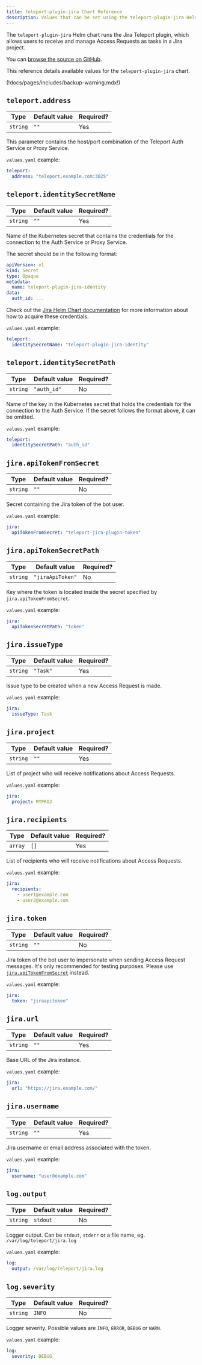 ```yaml
---
title: teleport-plugin-jira Chart Reference
description: Values that can be set using the teleport-plugin-jira Helm chart
---
```


The `teleport-plugin-jira` Helm chart runs the Jira Teleport plugin, which
allows users to receive and manage Access Requests as tasks in a Jira project.

You can [browse the source on
GitHub](https://github.com/gravitational/teleport-plugins/tree/v(=teleport.version=)/charts/access/jira).

This reference details available values for the `teleport-plugin-jira` chart.

(!docs/pages/includes/backup-warning.mdx!)

## `teleport.address`

| Type | Default value | Required? |
| - | - | - |
| `string` | `""` | Yes |

This parameter contains the host/port combination of the Teleport Auth Service
or Proxy Service.

`values.yaml` example:

  ```yaml
  teleport:
    address: "teleport.example.com:3025"
  ```

## `teleport.identitySecretName`

| Type | Default value | Required? |
| - | - | - |
| `string` | `""` | Yes |

Name of the Kubernetes secret that contains the credentials for the connection
to the Auth Service or Proxy Service.

The secret should be in the following format:

```yaml
apiVersion: v1
kind: Secret
type: Opaque
metadata:
  name: teleport-plugin-jira-identity
data:
  auth_id: ...
```

Check out the [Jira Helm Chart
documentation](../../admin-guides/access-controls/access-request-plugins/ssh-approval-jira.mdx)
for more information about how to acquire these credentials.

`values.yaml` example:

  ```yaml
  teleport:
    identitySecretName: "teleport-plugin-jira-identity"
  ```

## `teleport.identitySecretPath`

| Type | Default value | Required? |
| - | - | - |
| `string` | `"auth_id"` | No |

Name of the key in the Kubernetes secret that holds the credentials for the
connection to the Auth Service. If the secret follows the format above, it can
be omitted.

`values.yaml` example:

  ```yaml
  teleport:
    identitySecretPath: "auth_id"
  ```

## `jira.apiTokenFromSecret`

| Type | Default value | Required? |
| - | - | - |
| `string` | `""` | No |

Secret containing the Jira token of the bot user.

`values.yaml` example:

  ```yaml
  jira:
    apiTokenFromSecret: "teleport-jira-plugin-token"
  ```

## `jira.apiTokenSecretPath`

| Type | Default value | Required? |
| - | - | - |
| `string` | `"jiraApiToken"` | No |

Key where the token is located inside the secret specified by `jira.apiTokenFromSecret`.

`values.yaml` example:

  ```yaml
  jira:
    apiTokenSecretPath: "token"
  ```

## `jira.issueType`

| Type | Default value | Required? |
| - | - | - |
| `string` | `"Task"` | Yes |

Issue type to be created when a new Access Request is made.

`values.yaml` example:

  ```yaml
  jira:
    issueType: Task
  ```

## `jira.project`

| Type | Default value | Required? |
| - | - | - |
| `string` | `""` | Yes |

List of project who will receive notifications about Access Requests.

`values.yaml` example:

  ```yaml
  jira:
    project: MYPROJ
  ```

## `jira.recipients`

| Type | Default value | Required? |
| - | - | - |
| `array` | `[]` | Yes |

List of recipients who will receive notifications about Access Requests.

`values.yaml` example:

  ```yaml
  jira:
    recipients:
      - user1@example.com
      - user2@example.com
  ```

## `jira.token`

| Type | Default value | Required? |
| - | - | - |
| `string` | `""` | No |

Jira token of the bot user to impersonate when sending Access Request
messages. It's only recommended for testing purposes. Please use
[`jira.apiTokenFromSecret`](#jiraapitokenfromsecret) instead.

`values.yaml` example:

  ```yaml
  jira:
    token: "jiraapitoken"
  ```

## `jira.url`

| Type | Default value | Required? |
| - | - | - |
| `string` | `""` | Yes |

Base URL of the Jira instance.

`values.yaml` example:

  ```yaml
  jira:
    url: "https://jira.example.com/"
  ```

## `jira.username`

| Type | Default value | Required? |
| - | - | - |
| `string` | `""` | Yes |

Jira username or email address associated with the token.

`values.yaml` example:

  ```yaml
  jira:
    username: "user@example.com"
  ```

## `log.output`

| Type | Default value | Required? |
| - | - | - |
| `string` | `stdout` | No |

Logger output. Can be `stdout`, `stderr` or a file name, eg. `/var/log/teleport/jira.log`

`values.yaml` example:

  ```yaml
  log:
    output: /var/log/teleport/jira.log
  ```

## `log.severity`

| Type | Default value | Required? |
| - | - | - |
| `string` | `INFO` | No |

Logger severity. Possible values are `INFO`, `ERROR`, `DEBUG` or `WARN`.

`values.yaml` example:

  ```yaml
  log:
    severity: DEBUG
  ```

